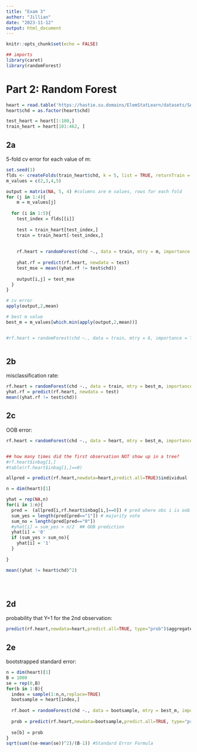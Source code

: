 ```yaml
---
title: "Exam 3"
author: "Jillian"
date: "2023-11-12"
output: html_document
---
```


```r
knitr::opts_chunk$set(echo = FALSE)
```

```r
## imports 
library(caret)
library(randomForest)
```


# Part 2: Random Forest 

```r
heart = read.table('https://hastie.su.domains/ElemStatLearn/datasets/SAheart.data', sep=",",head=T,row.names=1)
heart$chd = as.factor(heart$chd)

test_heart = heart[1:100,]
train_heart = heart[101:462, ]

```


## 2a 
5-fold cv error for each value of m: 
```r
set.seed(1) 
flds <- createFolds(train_heart$chd, k = 5, list = TRUE, returnTrain = FALSE)
m_values = c(2,3,4,5) 

output = matrix(NA, 5, 4) #columns are m values, rows for each fold 
for (j in 1:4){
    m = m_values[j]
  
  for (i in 1:5){
    test_index = flds[[i]]
    
    test = train_heart[test_index,]
    train = train_heart[-test_index,]
    
    
    rf.heart = randomForest(chd ~., data = train, mtry = m, importance = TRUE, ntree = 500)
    
    yhat.rf = predict(rf.heart, newdata = test) 
    test_mse = mean((yhat.rf != test$chd))
    
    output[i,j] = test_mse
  }
}

# cv error 
apply(output,2,mean)

# best m value 
best_m = m_values[which.min(apply(output,2,mean))]


#rf.heart = randomForest(chd ~., data = train, mtry = 6, importance = TRUE, ntree = 500)



```


## 2b 
misclassification rate: 
```r
rf.heart = randomForest(chd ~., data = train, mtry = best_m, importance = TRUE, ntree = 500)
yhat.rf = predict(rf.heart, newdata = test) 
mean((yhat.rf != test$chd))


```

## 2c 
OOB error: 
```r
rf.heart = randomForest(chd ~., data = heart, mtry = best_m, importance = TRUE, ntree = 500, keep.inbag=TRUE)


## how many times did the first observation NOT show up in a tree?
#rf.heart$inbag[1,]
#table(rf.heart$inbag[1,]==0)

allpred = predict(rf.heart,newdata=heart,predict.all=TRUE)$individual

n = dim(heart)[1]

yhat = rep(NA,n)
for(i in 1:n){
  pred =  (allpred[i,rf.heart$inbag[i,]==0]) # pred where obs i is oob 
  sum_yes = length(pred[pred=="1"]) # majority vote 
  sum_no = length(pred[pred=="0"])
  #yhat[i] = sum_yes > n/2  ## OOB prediction
  yhat[i] = '0' 
  if (sum_yes > sum_no){
    yhat[i] = '1'
  }
  
}

mean((yhat != heart$chd)^2)





```

## 2d
probability that Y=1 for the 2nd observation: 
```r
predict(rf.heart,newdata=heart,predict.all=TRUE, type="prob")$aggregate[2,2]


```

## 2e 
bootstrapped standard error: 
```r
n = dim(heart)[1]
B = 1000
se = rep(0,B)
for(b in 1:B){
  index = sample(1:n,n,replace=TRUE)
  bootsample = heart[index,]
  
  rf.boot = randomForest(chd ~., data = bootsample, mtry = best_m, importance = TRUE, ntree = 25, keep.inbag=TRUE)
  
  prob = predict(rf.heart,newdata=bootsample,predict.all=TRUE, type="prob")$aggregate[2,2]
  
  se[b] = prob
}
sqrt(sum((se-mean(se))^2)/(B-1)) #Standard Error Formula




```





